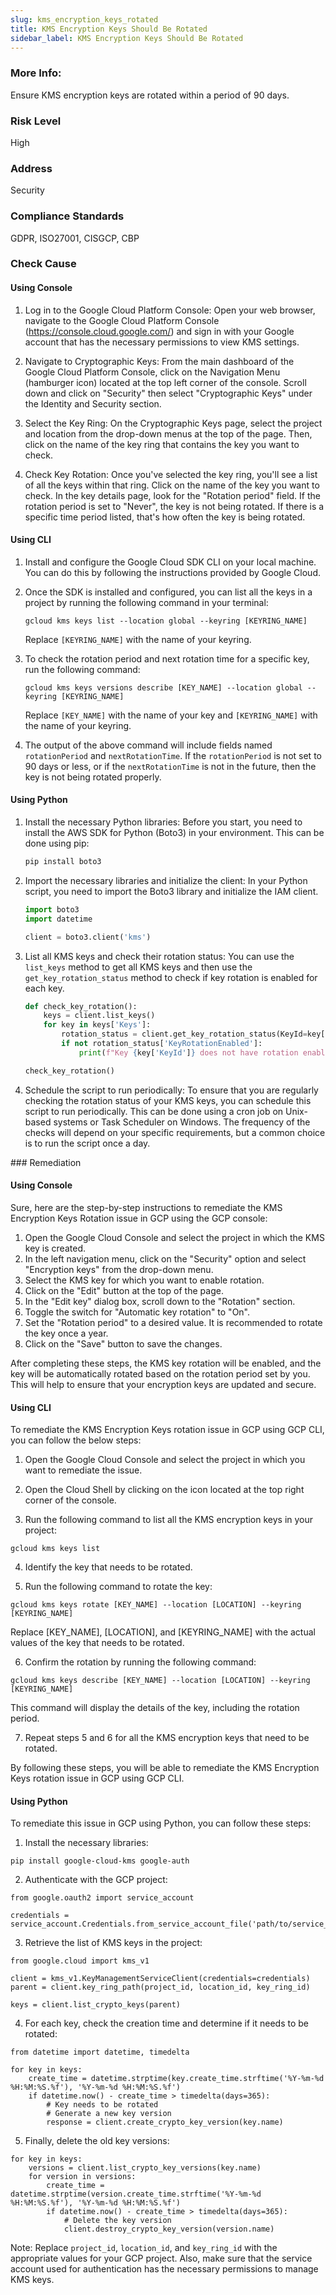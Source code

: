 ```yaml
---
slug: kms_encryption_keys_rotated
title: KMS Encryption Keys Should Be Rotated
sidebar_label: KMS Encryption Keys Should Be Rotated
---
```


### More Info:

Ensure KMS encryption keys are rotated within a period of 90 days.

### Risk Level

High

### Address

Security

### Compliance Standards

GDPR, ISO27001, CISGCP, CBP


<Tabs><Tab title='Cause'>
### Check Cause

#### Using Console

1. Log in to the Google Cloud Platform Console: Open your web browser, navigate to the Google Cloud Platform Console (https://console.cloud.google.com/) and sign in with your Google account that has the necessary permissions to view KMS settings.

2. Navigate to Cryptographic Keys: From the main dashboard of the Google Cloud Platform Console, click on the Navigation Menu (hamburger icon) located at the top left corner of the console. Scroll down and click on "Security" then select "Cryptographic Keys" under the Identity and Security section.

3. Select the Key Ring: On the Cryptographic Keys page, select the project and location from the drop-down menus at the top of the page. Then, click on the name of the key ring that contains the key you want to check.

4. Check Key Rotation: Once you've selected the key ring, you'll see a list of all the keys within that ring. Click on the name of the key you want to check. In the key details page, look for the "Rotation period" field. If the rotation period is set to "Never", the key is not being rotated. If there is a specific time period listed, that's how often the key is being rotated.

#### Using CLI

1. Install and configure the Google Cloud SDK CLI on your local machine. You can do this by following the instructions provided by Google Cloud.

2. Once the SDK is installed and configured, you can list all the keys in a project by running the following command in your terminal:

   ```
   gcloud kms keys list --location global --keyring [KEYRING_NAME]
   ```

   Replace `[KEYRING_NAME]` with the name of your keyring.

3. To check the rotation period and next rotation time for a specific key, run the following command:

   ```
   gcloud kms keys versions describe [KEY_NAME] --location global --keyring [KEYRING_NAME]
   ```

   Replace `[KEY_NAME]` with the name of your key and `[KEYRING_NAME]` with the name of your keyring.

4. The output of the above command will include fields named `rotationPeriod` and `nextRotationTime`. If the `rotationPeriod` is not set to 90 days or less, or if the `nextRotationTime` is not in the future, then the key is not being rotated properly.

#### Using Python

1. Install the necessary Python libraries: Before you start, you need to install the AWS SDK for Python (Boto3) in your environment. This can be done using pip:

   ```bash
   pip install boto3
   ```

2. Import the necessary libraries and initialize the client: In your Python script, you need to import the Boto3 library and initialize the IAM client.

   ```python
   import boto3
   import datetime

   client = boto3.client('kms')
   ```

3. List all KMS keys and check their rotation status: You can use the `list_keys` method to get all KMS keys and then use the `get_key_rotation_status` method to check if key rotation is enabled for each key.

   ```python
   def check_key_rotation():
       keys = client.list_keys()
       for key in keys['Keys']:
           rotation_status = client.get_key_rotation_status(KeyId=key['KeyId'])
           if not rotation_status['KeyRotationEnabled']:
               print(f"Key {key['KeyId']} does not have rotation enabled")

   check_key_rotation()
   ```

4. Schedule the script to run periodically: To ensure that you are regularly checking the rotation status of your KMS keys, you can schedule this script to run periodically. This can be done using a cron job on Unix-based systems or Task Scheduler on Windows. The frequency of the checks will depend on your specific requirements, but a common choice is to run the script once a day.

</Tab>


<Tab title='Remediation'>
### Remediation

#### Using Console

Sure, here are the step-by-step instructions to remediate the KMS Encryption Keys Rotation issue in GCP using the GCP console:

1. Open the Google Cloud Console and select the project in which the KMS key is created.
2. In the left navigation menu, click on the "Security" option and select "Encryption keys" from the drop-down menu.
3. Select the KMS key for which you want to enable rotation.
4. Click on the "Edit" button at the top of the page.
5. In the "Edit key" dialog box, scroll down to the "Rotation" section.
6. Toggle the switch for "Automatic key rotation" to "On".
7. Set the "Rotation period" to a desired value. It is recommended to rotate the key once a year.
8. Click on the "Save" button to save the changes.

After completing these steps, the KMS key rotation will be enabled, and the key will be automatically rotated based on the rotation period set by you. This will help to ensure that your encryption keys are updated and secure.

#### Using CLI

To remediate the KMS Encryption Keys rotation issue in GCP using GCP CLI, you can follow the below steps:

1. Open the Google Cloud Console and select the project in which you want to remediate the issue.

2. Open the Cloud Shell by clicking on the icon located at the top right corner of the console.

3. Run the following command to list all the KMS encryption keys in your project:

```
gcloud kms keys list
```

4. Identify the key that needs to be rotated.

5. Run the following command to rotate the key:

```
gcloud kms keys rotate [KEY_NAME] --location [LOCATION] --keyring [KEYRING_NAME]
```

Replace [KEY_NAME], [LOCATION], and [KEYRING_NAME] with the actual values of the key that needs to be rotated.

6. Confirm the rotation by running the following command:

```
gcloud kms keys describe [KEY_NAME] --location [LOCATION] --keyring [KEYRING_NAME]
```

This command will display the details of the key, including the rotation period.

7. Repeat steps 5 and 6 for all the KMS encryption keys that need to be rotated.

By following these steps, you will be able to remediate the KMS Encryption Keys rotation issue in GCP using GCP CLI.

#### Using Python

To remediate this issue in GCP using Python, you can follow these steps:

1. Install the necessary libraries:

```
pip install google-cloud-kms google-auth
```

2. Authenticate with the GCP project:

```
from google.oauth2 import service_account

credentials = service_account.Credentials.from_service_account_file('path/to/service_account.json')
```

3. Retrieve the list of KMS keys in the project:

```
from google.cloud import kms_v1

client = kms_v1.KeyManagementServiceClient(credentials=credentials)
parent = client.key_ring_path(project_id, location_id, key_ring_id)

keys = client.list_crypto_keys(parent)
```

4. For each key, check the creation time and determine if it needs to be rotated:

```
from datetime import datetime, timedelta

for key in keys:
    create_time = datetime.strptime(key.create_time.strftime('%Y-%m-%d %H:%M:%S.%f'), '%Y-%m-%d %H:%M:%S.%f')
    if datetime.now() - create_time > timedelta(days=365):
        # Key needs to be rotated
        # Generate a new key version
        response = client.create_crypto_key_version(key.name)
```

5. Finally, delete the old key versions:

```
for key in keys:
    versions = client.list_crypto_key_versions(key.name)
    for version in versions:
        create_time = datetime.strptime(version.create_time.strftime('%Y-%m-%d %H:%M:%S.%f'), '%Y-%m-%d %H:%M:%S.%f')
        if datetime.now() - create_time > timedelta(days=365):
            # Delete the key version
            client.destroy_crypto_key_version(version.name)
```

Note: Replace `project_id`, `location_id`, and `key_ring_id` with the appropriate values for your GCP project. Also, make sure that the service account used for authentication has the necessary permissions to manage KMS keys.




</Tab>
</Tabs>